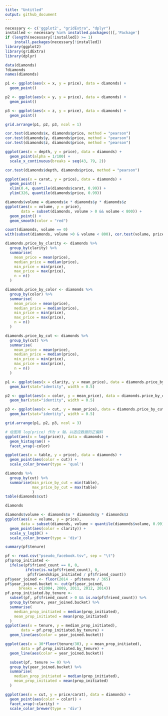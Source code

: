 ```yaml
---
title: "Untitled"
output: github_document
---
```


```r
necessary <- c('ggplot2', "gridExtra", "dplyr")
installed <- necessary %in% installed.packages()[,'Package']
if (length(necessary[!installed]) >= 1)
    install.packages(necessary[!installed])
library(ggplot2)
library(gridExtra)
library(dplyr)
```
```r
data(diamonds)
?diamonds
names(diamonds)

```
```r
p1 <- ggplot(aes(x = x, y = price), data = diamonds) +
  geom_point()

p2 <- ggplot(aes(x = y, y = price), data = diamonds) +
  geom_point()

p3 <- ggplot(aes(x = z, y = price), data = diamonds) +
  geom_point()

grid.arrange(p1, p2, p3, ncol = 1)

cor.test(diamonds$x, diamonds$price, method = "pearson")
cor.test(diamonds$y, diamonds$price, method = "pearson")
cor.test(diamonds$z, diamonds$price, method = "pearson")
```
```r
ggplot(aes(x = depth, y = price), data = diamonds) +
  geom_point(alpha = 1/100) +
  scale_x_continuous(breaks = seq(43, 79, 2))

cor.test(diamonds$depth, diamonds$price, method = "pearson")
```

```r
ggplot(aes(x = carat, y = price), data = diamonds) +
  geom_point() +
  xlim(0.4, quantile(diamonds$carat, 0.99)) +
  ylim(326, quantile(diamonds$price, 0.99))
```
```r
diamonds$volume = diamonds$x * diamonds$y * diamonds$z
ggplot(aes(x = volume, y = price), 
       data = subset(diamonds, volume > 0 && volume < 800)) +
  geom_point() +
  geom_smooth(color = "red")

count(diamonds, volume == 0)
with(subset(diamonds, volume >0 & volume < 800), cor.test(volume, price, method = "pearson"))
```
```r
diamonds.price_by_clarity <- diamonds %>%
  group_by(clarity) %>%
  summarise(
    mean_price = mean(price),
    median_price = median(price),
    min_price = min(price),
    max_price = max(price),
    n = n()
  )

diamonds.price_by_color <- diamonds %>%
  group_by(color) %>%
  summarise(
    mean_price = mean(price),
    median_price = median(price),
    min_price = min(price),
    max_price = max(price),
    n = n()
  )

diamonds.price_by_cut <- diamonds %>%
  group_by(cut) %>%
  summarise(
    mean_price = mean(price),
    median_price = median(price),
    min_price = min(price),
    max_price = max(price),
    n = n()
  )

p1 <- ggplot(aes(x = clarity, y = mean_price), data = diamonds.price_by_clarity) +
  geom_bar(stat="identity", width = 0.5)

p2 <- ggplot(aes(x = color, y = mean_price), data = diamonds.price_by_color) +
  geom_bar(stat="identity", width = 0.5)

p3 <- ggplot(aes(x = cut, y = mean_price), data = diamonds.price_by_cut) +
  geom_bar(stat="identity", width = 0.5)

grid.arrange(p1, p2, p3, ncol = 3)
```

```r
# 绘图用 log(price) 作为 x 轴，以适应数据的正偏斜
ggplot(aes(x = log(price)), data = diamonds) +
  geom_histogram() +
  facet_wrap(~color)
```

```r
ggplot(aes(x = table, y = price), data = diamonds) +
  geom_point(aes(color = cut)) +
  scale_color_brewer(type = 'qual')
```
```r
diamonds %>%
  group_by(cut) %>%
  summarise(min_price_by_cut = min(table),
            max_price_by_cut = max(table)
            )
table(diamonds$cut)
```
```r
diamonds
```
```r
diamonds$volume <- diamonds$x * diamonds$y * diamonds$z
ggplot(aes(x = volume, y = price), 
       data = subset(diamonds, volume < quantile(diamonds$volume, 0.99))) +
  geom_point(aes(color = clarity)) +
  scale_y_log10() +
  scale_color_brewer(type = 'div')
```

```r
summary(pf$tenure)
```

```r
pf <- read.csv("pseudo_facebook.tsv", sep = "\t")
pf$prop_initiated <- 
  ifelse(pf$friend_count == 0, 0, 
         ifelse(is.na(pf$friend_count), 0, 
          pf$friendships_initiated / pf$friend_count))
pf$year_joined <- floor(2014 - pf$tenure / 365)
pf$year_joined.bucket <- cut(pf$year_joined, 
      breaks = c(2004, 2009, 2011, 2012, 2014))
pf.prop_initiated.by_tenure <- 
  subset(pf, pf$friend_count > 0 && is.na(pf$friend_count)) %>%
  group_by(tenure, year_joined.bucket) %>%
  summarise(
    median_prop_initiated = median(prop_initiated),
    mean_prop_initiated = mean(prop_initiated)
  )
ggplot(aes(x = tenure, y = median_prop_initiated), 
       data = pf.prop_initiated.by_tenure) +
  geom_line(aes(color = year_joined.bucket))
```
```r
ggplot(aes(x = 30*floor(tenure/30), y = mean_prop_initiated), 
       data = pf.prop_initiated.by_tenure) +
  geom_line(aes(color = year_joined.bucket))
```

```r
  subset(pf, tenure >= 0) %>%
  group_by(year_joined.bucket) %>%
  summarise(
    median_prop_initiated = median(prop_initiated),
    mean_prop_initiated = mean(prop_initiated)
  )
```

```r
ggplot(aes(x = cut, y = price/carat), data = diamonds) +
  geom_point(aes(color = color)) +
  facet_wrap(~clarity) +
  scale_color_brewer(type = 'div')
```



